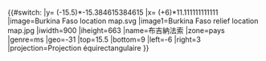 {{#switch:{{{1}}}
|y= ({{{2}}}-15.5)*-15.384615384615
|x= ({{{3}}}+6)*11.111111111111
|image=Burkina Faso location map.svg
|image1=Burkina Faso relief location map.jpg
|iwidth=900
|iheight=663
|name=布吉納法索
|zone=pays
|genre=ms
|geo=-31
|top=15.5
|bottom=9
|left=-6
|right=3
|projection=Projection équirectangulaire
}}<noinclude>{{Location map/Info|Burkina Faso}}
{{Documentation}}
</noinclude>
